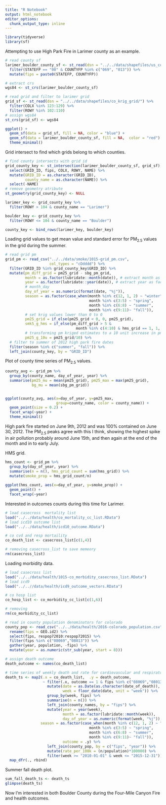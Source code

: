 ```yaml
---
title: "R Notebook"
output: html_notebook
editor_options: 
  chunk_output_type: inline
---
```


```r
library(tidyverse)
library(sf)
```

Attempting to use High Park Fire in Larimer county as an example.

```r
# read county sf
larimer_boulder_county_sf <- st_read(dsn = "../../data/shapefiles/us_county/") %>% 
  filter(STATEFP == "08" & COUNTYFP %in% c("069", "013")) %>% 
  mutate(fips = paste0(STATEFP, COUNTYFP))

# extract crs
wgs84 <- st_crs(larimer_boulder_county_sf)

# read grid and filter to larimer grid
grid_sf <- st_read(dsn = "../../data/shapefiles/co_krig_grid/") %>% 
  filter(COLX %in% 123:129) %>% 
  filter(ROWY %in% 102:110)
# assign wgs84
st_crs(grid_sf) <- wgs84

ggplot() +
  geom_sf(data = grid_sf, fill = NA, color = "blue") +
  geom_sf(data = larimer_boulder_county_sf, fill = NA,  color = "red") +
  theme_minimal()
```

Grid intersect to find which grids belong to which counties.

```r
# find county intersects with grid id
grid_county_key <- st_intersection(larimer_boulder_county_sf, grid_sf) %>% 
  select(GRID_ID, fips, COLX, ROWY, NAME) %>% 
  mutate(GRID_ID = as.character(GRID_ID),
         county_name = as.character(NAME)) %>% 
  select(-NAME)
# remove geometry atribute
st_geometry(grid_county_key) <- NULL

larimer_key <- grid_county_key %>% 
  filter(ROWY > 104 & county_name == "Larimer")

boulder_key <- grid_county_key %>% 
  filter(ROWY <= 104 & county_name == "Boulder")

county_key <- bind_rows(larimer_key, boulder_key)
```


Loading grid values to get mean value and standard error for PM~2.5~ values in the grid during the summer.

```r
# read grid pm
grid_pm <- read_csv("../../data/smoke/1015-grid_pm.csv", 
                    col_types = "cDdddd") %>% 
  filter(GRID_ID %in% grid_county_key$GRID_ID) %>% 
  mutate(pm_diff_grid = pm25_grid - sbg_pm_grid,
         month = as.factor(lubridate::month(date)), # extract month as factor
         year = as.factor(lubridate::year(date)), # extract year as factor
         # month_day
         day_of_year = as.numeric(format(date, "%j")),
         season = as.factor(case_when(month %in% c(12, 1, 2) ~ "winter",
                                      month %in% c(3:5) ~ "spring",
                                      month %in% c(6:8) ~ "summer",
                                      month %in% c(9:11)~ "fall")),
         # set krig values lower than 0 to 0
         pm25_grid = if_else(pm25_grid < 0, 0, pm25_grid),
         smk5_g_hms = if_else(pm_diff_grid > 5 & 
                                month %in% c(4:10) & hms_grid == 1, 1, 0),
         # transforming pm kriged estimates to a 10 unit increase in pm
         pm25_g_10u = pm25_grid/10) %>% 
  # filter to summer of 2012 high park fire dates
  filter(season %in% c("summer", "fall")) %>% 
  left_join(county_key, by = "GRID_ID")
```

Plot of county time series of PM~2.5~ values.

```r
county_avg <- grid_pm %>% 
  group_by(county_name, day_of_year, year) %>% 
  summarise(pm25_mu = mean(pm25_grid), pm25_max = max(pm25_grid), 
            bg_mu = mean(sbg_pm_grid))


ggplot(county_avg, aes(x=day_of_year, y=pm25_max, 
                       group=county_name, color = county_name)) +
  geom_point(size = 0.2) +
  facet_wrap(~year) +
  theme_minimal()
```

High park fire started on June 9th, 2012 and was 100% contained on June 30, 2012. The PM~2.5~ peaks agree with this I think, showing the highest spike in air pollution probably around June 15th, and then again at the end of the month and in to early July.

HMS grid.

```r
hms_count <- grid_pm %>% 
  group_by(day_of_year, year) %>% 
  summarise(n = n(), hms_grid_count = sum(hms_grid)) %>% 
  mutate(smoke_prop = hms_grid_count/n)
  
ggplot(hms_count, aes(x=day_of_year, y=smoke_prop)) +
  geom_point() +
  facet_wrap(~year)
```

Interested in outcomes counts during this time for Larimer.

```r
# load casecross  mortality list
load("../../data/health/co_mortality_cc_list.RData") 
# load icd10 outcome list
load("../../data/health/icd10_outcome.RData")

# co cvd and resp mortaility
co_death_list <- casecross_list[c(1,4)]

# removing casecross_list to save memeory
rm(casecross_list)
```

Loading morbidity data.

```r
# load casecross list
load("../../data/health/1015-co_morbidity_casecross_list.RData")
# load icd9
load("../..//data/health/icd9_outcome_vectors.RData")

# co hosp list
co_hosp_list <- co_morbidity_cc_list[c(1,6)]

# removing 
rm(co_morbidity_cc_list)
```

```r
# read in county population denominators for colorado
county_pop <- read_csv("../../data/health/2016-colorado_population.csv") %>% 
  rename(fips = GEO.id2) %>% 
  select(fips, respop72010:respop72015) %>% 
  filter(fips %in% c("08069","08013")) %>% 
  gather(year, population, -fips) %>% 
  mutate(year = as.numeric(str_sub(year, start = 8)))

# assign death outcome
death_outcome <- names(co_death_list)

# time series of weekly death and rate for cardiovascular and respiratory
death_ts <- map2(.x = co_death_list,  .y = death_outcome, 
                 ~ filter(.x, outcome == 1 & fips %in% c("08069","08013")) %>% 
                   mutate(date = as.Date(as.character(date_of_death)),
                          week = floor_date(date, unit = "week")) %>% 
                   group_by(week, fips) %>% 
                   summarise(n = n()) %>% 
                   left_join(county_names, by = "fips") %>% 
                   mutate(year = year(week),
                          month = as.factor(lubridate::month(week)), 
                          day_of_year = as.numeric(format(week, "%j")),
                season = as.factor(case_when(month %in% c(12, 1, 2) ~ "winter",
                                      month %in% c(3:5) ~ "spring",
                                      month %in% c(6:8) ~ "summer",
                                      month %in% c(9:11)~ "fall")),
                          outcome = .y) %>% 
                   left_join(county_pop, by = c("fips", "year")) %>% 
                   mutate(rate_per_100k = (n/population)*100000) %>% 
                   filter(week >= "2010-01-01" & week <= "2015-12-31")) %>% 
  map_dfr(., rbind)
```

Summer fall death plot.

```r
sum_fall_death_ts <- death_ts
glimpse(death_ts)
```


Now I'm interested in both Boulder County during the Four-Mile Canyon Fire and health outcomes.

